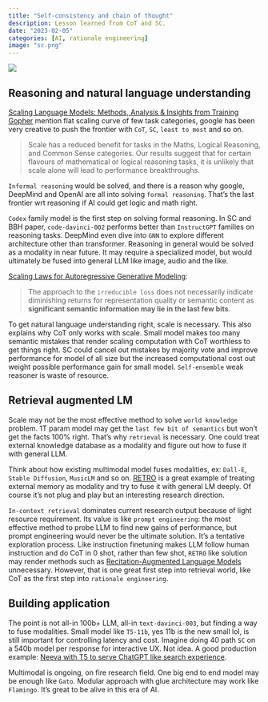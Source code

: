 ```yaml
---
title: "Self-consistency and chain of thought"
description: Lesson learned from CoT and SC. 
date: "2023-02-05"
categories: [AI, rationale engineering]
image: "sc.png"
---
```

![](sc.png)

## Reasoning and natural language understanding
[Scaling Language Models: Methods, Analysis & Insights from Training Gopher](http://arxiv.org/abs/2112.11446) mention flat scaling curve of few task categories, google has been very creative to push the frontier with `CoT`, `SC`, `least to most` and so on.

> Scale has a reduced benefit for tasks in the Maths, Logical Reasoning, and Common Sense categories. Our results suggest that for certain flavours of mathematical or logical reasoning tasks, it is unlikely that scale alone will lead to performance breakthroughs. 
 
`Informal reasoning` would be solved, and there is a reason why google, DeepMind and OpenAI are all into solving `formal reasoning`. That's the last frontier wrt reasoning if AI could get logic and math right.

`Codex` family model is the first step on solving formal reasoning. In SC and BBH paper, `code-davinci-002` performs better than `InstructGPT` families on reasoning tasks. DeepMind even dive into `GNN` to explore different architecture other than transformer. Reasoning in general would be solved as a modality in near future. It may require a specialized model, but would ultimately be fused into general LLM like image, audio and the like. 

[Scaling Laws for Autoregressive Generative Modeling](http://arxiv.org/abs/2010.14701):

> The approach to the `irreducible loss` does not necessarily indicate diminishing returns for representation quality or semantic content as **significant semantic information may lie in the last few bits**.

To get natural language understanding right, scale is necessary. This also explains why CoT only works with scale. Small model makes too many semantic mistakes that render scaling computation with CoT worthless to get things right. SC could cancel out mistakes by majority vote and improve performance for model of all size but the increased computational cost out weight possible performance gain for small model. `Self-ensemble` weak reasoner is waste of resource. 

## Retrieval augmented LM
Scale may not be the most effective method to solve `world knowledge` problem. 1T param model may get the `last few bit of semantics` but won't get the facts 100% right. That's why `retrieval` is necessary. One could treat external knowledge database as a modality and figure out how to fuse it with general LLM. 

Think about how existing multimodal model fuses modalities, ex: `Dall-E`, `Stable Diffusion`, `MusicLM` and so on. [RETRO](http://arxiv.org/abs/2112.04426) is a great example of treating external memory as modality and try to fuse it with general LM deeply. Of course it's not plug and play but an interesting research direction.

`In-context retrieval` dominates current research output because of light resource requirement. Its value is like `prompt engineering`: the most effective method to probe LLM to find new gains of performance, but prompt engineering would never be the ultimate solution. It's a tentative exploration process. Like instruction finetuning makes LLM follow human instruction and do CoT in 0 shot, rather than few shot, `RETRO` like solution may render methods such as [Recitation-Augmented Language Models](http://arxiv.org/abs/2210.01296) unnecessary. However, that is one great first step into retrieval world, like CoT as the first step into `rationale engineering`. 

## Building application
The point is not all-in 100b+ LLM, all-in `text-davinci-003`, but finding a way to fuse modalities. Small model like `T5-11b`, yes 11b is the new small lol, is still important for controlling latency and cost. Imagine doing 40 path `SC` on a 540b model per response for interactive UX. Not idea. A good production example: [Neeva with T5 to serve ChatGPT like search experience](https://twitter.com/ramaswmysridhar/status/1621870491945533440?s=12&t=nyAGas8S6bDKS1eLUw9I7Q). 

Multimodal is ongoing, on fire research field. One big end to end model may be enough like `Gato`. Modular approach with glue architecture may work like `Flamingo`. It's great to be alive in this era of AI.
